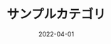 ---
categoryName: 'サンプルカテゴリ'
title: 'サンプルカテゴリ'
description: 'サンプルカテゴリ'
date: '2022-04-01'
eyeCatchName: ''
eyeCatchAlt: ''
---